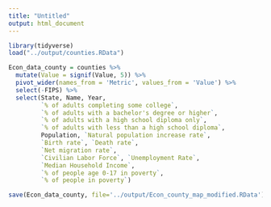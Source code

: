 ```yaml
---
title: "Untitled"
output: html_document
---
```


```r
library(tidyverse)
load("../output/counties.RData")

Econ_data_county = counties %>% 
  mutate(Value = signif(Value, 5)) %>% 
  pivot_wider(names_from = 'Metric', values_from = 'Value') %>% 
  select(-FIPS) %>%
  select(State, Name, Year,
         `% of adults completing some college`,
         `% of adults with a bachelor's degree or higher`,
         `% of adults with a high school diploma only`,
         `% of adults with less than a high school diploma`,
         Population, `Natural population increase rate`,
         `Birth rate`, `Death rate`,
         `Net migration rate`,
         `Civilian Labor Force`, `Unemployment Rate`,
         `Median Household Income`,
         `% of people age 0-17 in poverty`,
         `% of people in poverty`)

save(Econ_data_county, file='../output/Econ_county_map_modified.RData')
```


